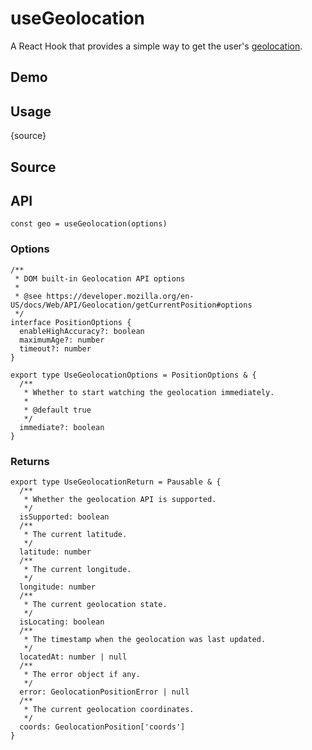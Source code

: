 # useGeolocation


<HooksType category="Sensors" pausable isSupported />

A React Hook that provides a simple way to get the user's [geolocation](https://developer.mozilla.org/en-US/docs/Web/API/Geolocation).

## Demo


<App />

## Usage


<RawCode>{source}</RawCode>

## Source


<Source />

## API

```tsx
const geo = useGeolocation(options)
```

### Options

```tsx
/**
 * DOM built-in Geolocation API options
 *
 * @see https://developer.mozilla.org/en-US/docs/Web/API/Geolocation/getCurrentPosition#options
 */
interface PositionOptions {
  enableHighAccuracy?: boolean
  maximumAge?: number
  timeout?: number
}

export type UseGeolocationOptions = PositionOptions & {
  /**
   * Whether to start watching the geolocation immediately.
   *
   * @default true
   */
  immediate?: boolean
}
```

### Returns

```tsx
export type UseGeolocationReturn = Pausable & {
  /**
   * Whether the geolocation API is supported.
   */
  isSupported: boolean
  /**
   * The current latitude.
   */
  latitude: number
  /**
   * The current longitude.
   */
  longitude: number
  /**
   * The current geolocation state.
   */
  isLocating: boolean
  /**
   * The timestamp when the geolocation was last updated.
   */
  locatedAt: number | null
  /**
   * The error object if any.
   */
  error: GeolocationPositionError | null
  /**
   * The current geolocation coordinates.
   */
  coords: GeolocationPosition['coords']
}
```
